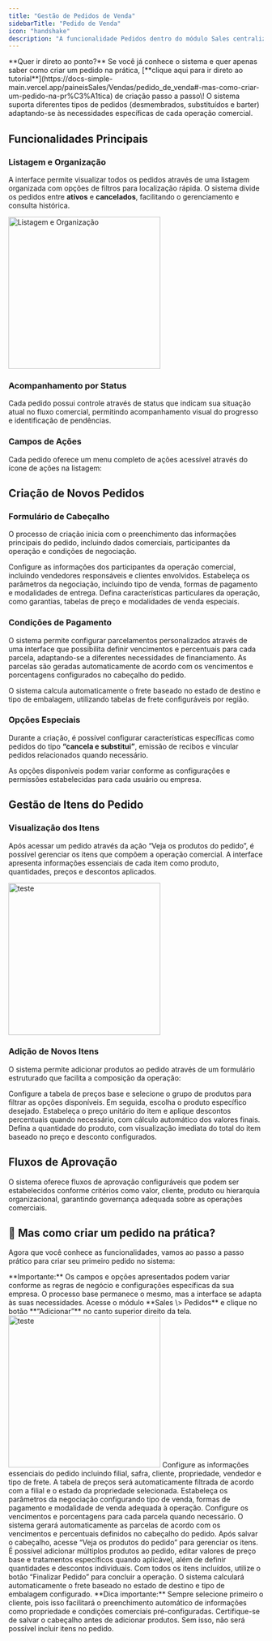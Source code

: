 ```yaml
---
title: "Gestão de Pedidos de Venda"
sidebarTitle: "Pedido de Venda"
icon: "handshake"
description: "A funcionalidade Pedidos dentro do módulo Sales centraliza toda a operação comercial do sistema, permitindo criar, acompanhar e gerenciar pedidos de forma eficiente."
---
```


<Info>
  **Quer ir direto ao ponto?** Se você já conhece o sistema e quer apenas saber como criar um pedido na prática, [**clique aqui para ir direto ao tutorial**](https://docs-simple-main.vercel.app/paineisSales/Vendas/pedido_de_venda#-mas-como-criar-um-pedido-na-pr%C3%A1tica) de criação passo a passo\!
</Info>

<Tip>
  O sistema suporta diferentes tipos de pedidos (desmembrados, substituídos e barter) adaptando-se às necessidades específicas de cada operação comercial.
</Tip>

## Funcionalidades Principais

### Listagem e Organização

A interface permite visualizar todos os pedidos através de uma listagem organizada com opções de filtros para localização rápida. O sistema divide os pedidos entre **ativos** e **cancelados**, facilitando o gerenciamento e consulta histórica.

<img 
  src="/images/pedidolistagem.png" 
  alt="Listagem e Organização"
  height="300"
  className="rounded-lg"
/>

### **Acompanhamento por Status**

Cada pedido possui controle através de status que indicam sua situação atual no fluxo comercial, permitindo acompanhamento visual do progresso e identificação de pendências.

### Campos de Ações

Cada pedido oferece um menu completo de ações acessível através do ícone de ações na listagem:

<CardGroup cols={2}>
  <Card title="Visualizar" icon="eye">
    
  </Card>
  <Card title="Criar Cópia (Clone)" icon="copy">
    
  </Card>
  <Card title="Copiar pedido (Novo)" icon="clone">
    
  </Card >
  <Card title="Reabrir pedido" icon="up">
    
  </Card>
  <Card title="Reprovar pedido" icon="thumbs-down">
    
  </Card>
  <Card title="Cancelar pedido" icon="circle-minus">
    
  </Card>
  <Card title="Liberar desmembrar" icon="shield-halved">
    
  </Card>
  <Card title="Eliminar Resíduos" icon="recycle">
    
  </Card>
  <Card title="Logs de aprovações" icon="clock-rotate-left">
    
  </Card>
  <Card title="Excluir pedido" icon="trash">
    
  </Card>
</CardGroup>

## Criação de Novos Pedidos

### Formulário de Cabeçalho

O processo de criação inicia com o preenchimento das informações principais do pedido, incluindo dados comerciais, participantes da operação e condições de negociação.

<Steps>
  <Step title="Definição das Partes">
    Configure as informações dos participantes da operação comercial, incluindo vendedores responsáveis e clientes envolvidos.
  </Step>
  <Step title="Condições comerciais">
    Estabeleça os parâmetros da negociação, incluindo tipo de venda, formas de pagamento e modalidades de entrega.
  </Step>
  <Step title="Configurações Específicas">
    Defina características particulares da operação, como garantias, tabelas de preço e modalidades de venda especiais.
  </Step>
</Steps>

### **Condições de Pagamento**

O sistema permite configurar parcelamentos personalizados através de uma interface que possibilita definir vencimentos e percentuais para cada parcela, adaptando-se a diferentes necessidades de financiamento. As parcelas são geradas automaticamente de acordo com os vencimentos e porcentagens configurados no cabeçalho do pedido.

<Note>
  O sistema calcula automaticamente o frete baseado no estado de destino e tipo de embalagem, utilizando tabelas de frete configuráveis por região.
</Note>

### Opções Especiais

Durante a criação, é possível configurar características específicas como pedidos do tipo **“cancela e substitui”**, emissão de recibos e vincular pedidos relacionados quando necessário.

<Warning>
  As opções disponíveis podem variar conforme as configurações e permissões estabelecidas para cada usuário ou empresa.
</Warning>

## Gestão de Itens do Pedido

### Visualização dos Itens

Após acessar um pedido através da ação “Veja os produtos do pedido”, é possível gerenciar os itens que compõem a operação comercial. A interface apresenta informações essenciais de cada item como produto, quantidades, preços e descontos aplicados.

<img 
  src="/itempedido.png" 
  alt="teste"
  height="300"
  className="rounded-lg"
/>

### Adição de Novos Itens

O sistema permite adicionar produtos ao pedido através de um formulário estruturado que facilita a composição da operação:

<Steps>
  <Step title="Seleção do Produto">
    Configure a tabela de preços base e selecione o grupo de produtos para filtrar as opções disponíveis. Em seguida, escolha o produto específico desejado.
  </Step>
  <Step title="Definição de preços">
    Estabeleça o preço unitário do item e aplique descontos percentuais quando necessário, com cálculo automático dos valores finais.
  </Step>
  <Step title="Quantidades">
    Defina a quantidade do produto, com visualização imediata do total do item baseado no preço e desconto configurados.
  </Step>
</Steps>

## Fluxos de Aprovação

O sistema oferece fluxos de aprovação configuráveis que podem ser estabelecidos conforme critérios como valor, cliente, produto ou hierarquia organizacional, garantindo governança adequada sobre as operações comerciais.

## **🤔 Mas como criar um pedido na prática?**

Agora que você conhece as funcionalidades, vamos ao passo a passo prático para criar seu primeiro pedido no sistema:

<Warning>
  **Importante:** Os campos e opções apresentados podem variar conforme as regras de negócio e configurações específicas da sua empresa. O processo base permanece o mesmo, mas a interface se adapta às suas necessidades.
</Warning>

<Steps>
  <Step title="Iniciando a Criação">
    Acesse o módulo **Sales \> Pedidos** e clique no botão **“Adicionar”** no canto superior direito da tela.
            <img 
    src="pedidopasso1.png" 
    alt="teste"
    height="300"
    className="rounded-lg"
    />
  </Step>
  <Step title="Preenchendo o Cabeçalho">
    Configure as informações essenciais do pedido incluindo filial, safra, cliente, propriedade, vendedor e tipo de frete. A tabela de preços será automaticamente filtrada de acordo com a filial e o estado da propriedade selecionada.
  </Step>
  <Step title="Definindo Condições Comerciais">
    Estabeleça os parâmetros da negociação configurando tipo de venda, formas de pagamento e modalidade de venda adequada à operação.
  </Step>
  <Step title="Configurando Parcelamento">
    Configure os vencimentos e porcentagens para cada parcela quando necessário. O sistema gerará automaticamente as parcelas de acordo com os vencimentos e percentuais definidos no cabeçalho do pedido.
  </Step>
  <Step title="Adicionando Produtos">
    Após salvar o cabeçalho, acesse “Veja os produtos do pedido” para gerenciar os itens. É possível adicionar múltiplos produtos ao pedido, editar valores de preço base e tratamentos específicos quando aplicável, além de definir quantidades e descontos individuais.
  </Step>
  <Step title="Finalizando">
    Com todos os itens incluídos, utilize o botão “Finalizar Pedido” para concluir a operação. O sistema calculará automaticamente o frete baseado no estado de destino e tipo de embalagem configurado.
  </Step>
</Steps>

<Note>
  **Dica importante:** Sempre selecione primeiro o cliente, pois isso facilitará o preenchimento automático de informações como propriedade e condições comerciais pré-configuradas.
</Note>

<Warning>
  Certifique-se de salvar o cabeçalho antes de adicionar produtos. Sem isso, não será possível incluir itens no pedido.
</Warning>